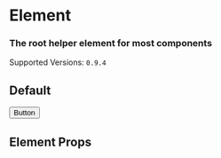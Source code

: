 

<Meta title="Elements/Element" component={Element} />

# Element

### The root helper element for most components

Supported Versions: `0.9.4`

## Default

<Canvas>
  <Story name="Default">
    <Button>Button</Button>
  </Story>
</Canvas>

## Element Props

<ArgsTable of={Element} />
